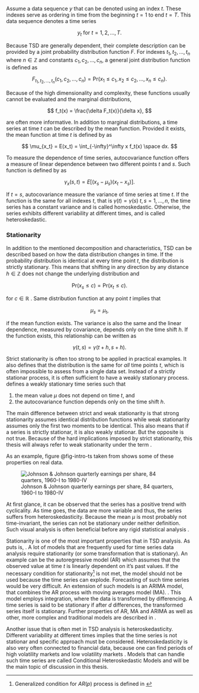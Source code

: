 Assume a data sequence $y$ that can be denoted using an index $t$. These indexes
serve as ordering in time from the beginning $t=1$ to end $t = T$. This data sequence denotes a time series

$$
y_t \text{ for } t = 1, 2, \dots, T.
$$

Because TSD are generally dependent, their complete description can be provided by a joint probability distribution
function $F$. For indexes $t_1, t_2, \dots, t_n$ where $n \in \mathbb{Z}$ and constants $c_1, c_2, \dots, c_n$,
a general joint distribution function \parencite[chapter 1.3]{shumway_time_2017} is defined as 

$$
F_{t_1, t_2, \dots, t_n}(c_1, c_2, \dots, c_n) = \text{Pr}(x_1 \leq c_1, x_2 \leq c_2, \dots, x_n \leq c_n).
$$

Because of the high dimensionality and complexity, these functions usually cannot be evaluated and the marginal
distributions,

$$
f_t(x) = \frac{\delta F_t(x)}{\delta x},
$$

are often more informative. In addition to marginal distributions, a time series at time $t$ can be described by the
mean function. Provided it exists, the mean function at time $t$ is defined by
\parencite[definition 1.1]{shumway_time_2017} as 

$$
\mu_{x_t} =  E(x_t) = \int_{-\infty}^\infty x f_t(x) \space dx.
$$

To measure the dependence of time series, autocovariance function offers a measure of linear dependence between two
different points $t$ and $s$. Such function is defined by \parencite[definition 1.2]{shumway_time_2017} as

$$
\gamma_x(s, t) = E\left[ (x_s - \mu_s)(x_t - x_s)\right].
$$

If $t = s$, autocovariance measure the variance of time series at time $t$. If the function is the same for
all indexes $t$, that is $\gamma(t) = \gamma(s)$ $t, s = 1, \dots, n$, the time series has a constant
variance and is called homoskedastic. Otherwise, the series exhibits different variability at different times, and
is called heteroskedastic.

### Stationarity

In addition to the mentioned decomposition and characteristics, TSD can be described based on how the data
distribution changes in time. If the probability distribution is identical at every time point $t$, the distribution 
is strictly stationary. This means that shifting in any direction by any distance $h \in \mathbb{Z}$ does not change 
the underlying distribution and

$$
\text{Pr}(x_s \leq c) = \text{Pr}(x_t \leq c).
$$

for $c \in \mathbb{R}$ \parencite[definition 1.4]{shumway_time_2017}. Same distribution function at any point
$t$ implies that 

$$
\mu_s = \mu_t,
$$

if the mean function exists. The variance is also the same and the linear dependence, measured by covariance,
depends only on the time shift $h$. If the function exists, this relationship can be written as

$$
\gamma(t, s) = \gamma(t + h, s + h).
$$

Strict stationarity is often too strong to be applied in practical examples. It also defines that the distribution
is the same for *all* time points $t$, which is often impossible to assess from a single data set. Instead of a
strictly stationar process, it is often sufficient to have a weakly stationary process. \parencite[Def. 1.7]{shumway_time_2017}
defines a weakly stationary time series such that

1) the mean value $\mu$ does not depend on time $t$, and
2) the autocovariance function depends only on the time shift $h$.

The main difference between strict and weak stationarity is that strong stationarity assumes identical distribution 
functions while weak stationarity assumes only the first two moments to be identical. This also means that if a
series is strictly stationar, it is also weakly stationar. But the opposite is not true. Because of the hard
implications imposed by strict stationarity, this thesis will always refer to weak stationarity under the term 
\enquote{stationarity}.

As an example, figure @fig-intro-ts taken from \parencite[Fig. 1.1]{shumway_time_2017} shows some of these properties 
on real data.

![Johnson & Johnson quarterly earnings per share, 84 quarters, 1960-I to 1980-IV \parencite{shumway_time_2017}](./img/intro-ts.png){#fig-intro-ts}

At first glance, it can be observed that the series has a positive trend with cyclicality. As time goes, the data are more
variable and thus, the series suffers from heteroskedasticity. Because the mean $\mu$ is most probably not time-invariant,
the series can not be stationary under neither definition. Such visual analysis is often beneficial before any
rigid statistical analysis \parencite[Chap. 1]{shumway_time_2017}.

Stationarity is one of the most important properties that in TSD analysis. As \parencite[Chap. 2.1]{tsay_analysis_2005}
puts is, *\enquote{The foundation of time series analysis is stationarity}*. A lot of models that are frequently 
used for time series data analysis require stationarity (or some transformation that is stationary).
An example can be the autoregressive model (AR) which assumes that the observed value at time $t$ is linearly
dependent on it's past values. If the necessary condition for stationarity[^station] is not met, the model should
not be used because the time series can explode. Forecasting of such time series would be very difficult. An
extension of such models is an ARIMA model, that combines the AR process with moving averages model (MA).
\parencite[Chap. 2.5]{tsay_analysis_2005}. This model employs integration, where the data is transformed
by differencing. A time series is said to be stationary if after $d$ differences, the transformed series itself
is stationary. Further properties of AR, MA and ARIMA as well as other, more complex and traditional models are
described in \parencite{tsay_analysis_2005}.

[^station]: Generalized condition for $AR(p)$ process is defined in \parencite[Chap. 2.4.1]{tsay_analysis_2005}

Another issue that is often met in TSD analysis is heteroskedasticity. Different variability at different times
implies that the time series is not stationar and specific approach must be considered. Heteroskedasticity is also
very often connected to financial data, because one can find periods of high volatility markets and low volatility 
markets \parencite[Chap. 3]{tsay_analysis_2005}. Models that can handle such time series are called Conditional 
Heteroskedastic Models and will be the main topic of discussion in this thesis. 